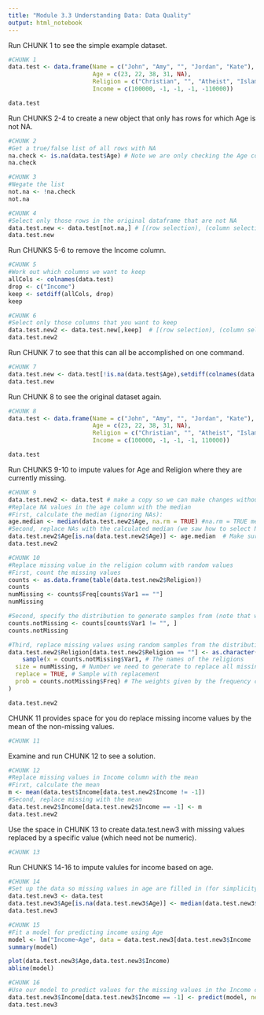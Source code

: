 ---
title: "Module 3.3 Understanding Data: Data Quality"
output: html_notebook
---

Run CHUNK 1 to see the simple example dataset.

```{r echo = FALSE}
#CHUNK 1
data.test <- data.frame(Name = c("John", "Amy", "", "Jordan", "Kate"),
                        Age = c(23, 22, 38, 31, NA),
                        Religion = c("Christian", "", "Atheist", "Islam", "Islam"),
                        Income = c(100000, -1, -1, -1, -110000))

data.test
```

Run CHUNKS 2-4 to create a new object that only has rows for which Age is not NA.

```{r}
#CHUNK 2
#Get a true/false list of all rows with NA
na.check <- is.na(data.test$Age) # Note we are only checking the Age column
na.check
```

```{r}
#CHUNK 3
#Negate the list
not.na <- !na.check
not.na
```

```{r}
#CHUNK 4
#Select only those rows in the original dataframe that are not NA
data.test.new <- data.test[not.na,] # [(row selection), (column selection)] = [not.na, (blank)] - blank means "all"
data.test.new
```

Run CHUNKS 5-6 to remove the Income column.

```{r}
#CHUNK 5
#Work out which columns we want to keep
allCols <- colnames(data.test)
drop <- c("Income")
keep <- setdiff(allCols, drop)
keep
```

```{r}
#CHUNK 6
#Select only those columns that you want to keep
data.test.new2 <- data.test.new[,keep]  # [(row selection), (column selection)] = [(blank), keep] - blank means "all"
data.test.new2
```

Run CHUNK 7 to see that this can all be accomplished on one command.

```{r}
#CHUNK 7
data.test.new <- data.test[!is.na(data.test$Age),setdiff(colnames(data.test),c("Income"))]
data.test.new
```

Run CHUNK 8 to see the original dataset again.

```{r echo = FALSE}
#CHUNK 8
data.test <- data.frame(Name = c("John", "Amy", "", "Jordan", "Kate"),
                        Age = c(23, 22, 38, 31, NA),
                        Religion = c("Christian", "", "Atheist", "Islam", "Islam"),
                        Income = c(100000, -1, -1, -1, 110000))

data.test
```

Run CHUNKS 9-10 to impute values for Age and Religion where they are currently missing.

```{r}
#CHUNK 9
data.test.new2 <- data.test # make a copy so we can make changes without affecting the original
#Replace NA values in the age column with the median
#First, calculate the median (ignoring NAs):
age.median <- median(data.test.new2$Age, na.rm = TRUE) #na.rm = TRUE means ignore NAs when calculating the value
#Second, replace NAs with the calculated median (we saw how to select NAs above)
data.test.new2$Age[is.na(data.test.new2$Age)] <- age.median  # Make sure you understand how this code works
data.test.new2
```
 
```{r}
#CHUNK 10
#Replace missing value in the religion column with random values
#First, count the missing values
counts <- as.data.frame(table(data.test.new2$Religion))
counts
numMissing <- counts$Freq[counts$Var1 == ""]
numMissing

#Second, specify the distribution to generate samples from (note that we can use the frequency column as "weights," but need to get rid of the missing value as we don't want to generate new ones)
counts.notMissing <- counts[counts$Var1 != "", ]
counts.notMissing

#Third, replace missing values using random samples from the distribution
data.test.new2$Religion[data.test.new2$Religion == ""] <- as.character(
    sample(x = counts.notMissing$Var1, # The names of the religions
  size = numMissing, # Number we need to generate to replace all missings
  replace = TRUE, # Sample with replacement
  prob = counts.notMissing$Freq) # The weights given by the frequency column in the counts table
)

data.test.new2

```

CHUNK 11 provides space for you do replace missing income values by the mean of the non-missing values.

```{r}
#CHUNK 11


```

Examine and run CHUNK 12 to see a solution.

```{r}
#CHUNK 12
#Replace missing values in Income column with the mean
#Firxt, calculate the mean
m <- mean(data.test$Income[data.test.new2$Income != -1])
#Second, replace missing with the mean
data.test.new2$Income[data.test.new2$Income == -1] <- m
data.test.new2
```

Use the space in CHUNK 13 to create data.test.new3 with missing values replaced by a specific value (which need not be numeric).

```{r}
#CHUNK 13


```

Run CHUNKS 14-16 to impute valules for income based on age.

```{r}
#CHUNK 14
#Set up the data so missing values in age are filled in (for simplicity)
data.test.new3 <- data.test
data.test.new3$Age[is.na(data.test.new3$Age)] <- median(data.test.new3$Age, na.rm = TRUE)
data.test.new3
```

```{r}
#CHUNK 15
#Fit a model for predicting income using Age 
model <- lm("Income~Age", data = data.test.new3[data.test.new3$Income != -1,])
summary(model)

plot(data.test.new3$Age,data.test.new3$Income)
abline(model)
```

```{r warning=FALSE}
#CHUNK 16
#Use our model to predict values for the missing values in the Income column
data.test.new3$Income[data.test.new3$Income == -1] <- predict(model, newdata = data.test.new3[data.test.new3$Income == -1, ])
data.test.new3
```

